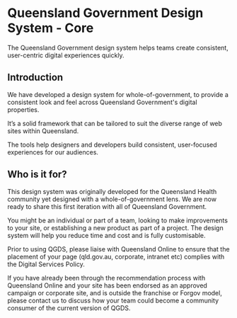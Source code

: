 
<Meta title="Introduction" />

# Queensland Government Design System - Core

The Queensland Government design system helps teams create consistent, user-centric digital experiences quickly.

## Introduction

We have developed a design system for whole-of-government, to provide a consistent look and feel across Queensland Government's digital properties.

It’s a solid framework that can be tailored to suit the diverse range of web sites within Queensland.

The tools help designers and developers build consistent, user-focused experiences for our audiences.

## Who is it for?

This design system was originally developed for the Queensland Health community yet designed with a whole-of-government lens. We are now ready to share this first iteration with all of Queensland Government.

You might be an individual or part of a team, looking to make improvements to your site, or establishing a new product as part of a project. The design system will help you reduce time and cost and is fully customisable.

Prior to using QGDS, please liaise with Queensland Online to ensure that the placement of your page (qld.gov.au, corporate, intranet etc) complies with the Digital Services Policy.

If you have already been through the recommendation process with Queensland Online and your site has been endorsed as an approved campaign or corporate site, and is outside the franchise or Forgov model, please contact us to discuss how your team could become a community consumer of the current version of QGDS.
